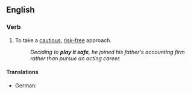 ==English==

===Verb===
{{infl|en|verb|head=to [[play]] [[it]] [[safe]]}}

# {{idiom}} To take a [[cautious]], [[risk-free]] approach.
#: ''Deciding to '''play it safe''',  he joined his father's accounting firm rather than pursue an acting career.''

====Translations====
{{trans-top|take a cautious, risk-free approach}}
* German: {{t-|de|auf Nummer sicher gehen}}
{{trans-mid}}
{{trans-bottom}}